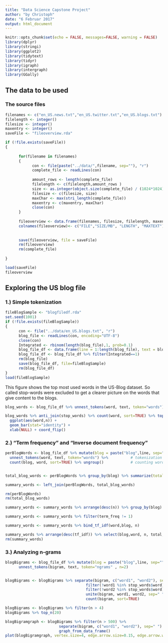 ```yaml
---
title: "Data Science Capstone Project"
author: "by Christoph"
date: "6 Februar 2017"
output: html_document
---
```


```r
knitr::opts_chunk$set(echo = FALSE, messages=FALSE, warning = FALSE)
library(dplyr)
library(stringi)
library(ggplot2)
library(tidytext)
library(tidyr)
library(igraph)
library(intergraph)
library(GGally)
```

## The data to be used


### The source files
```r
filenames <- c("en_US.news.txt","en_US.twitter.txt","en_US.blogs.txt")
filelength <- integer()
filesize <- integer()
maxentry <- integer()
saveFile <- "fileoverview.rda"

if (!file.exists(saveFile))
{
      
      for(filename in filenames)
      {
            con <- file(paste("../data/",filename, sep=""), "r") 
            complete_file <- readLines(con)
            
            amount_rows <- length(complete_file)
            filelength <- c(filelength,amount_rows )
            size <- as.integer(object.size(complete_file) / (1024*1024)) # calcualted in MB
            filesize <- c(filesize, size)
            maxChar <- max(stri_length(complete_file))
            maxentry <- c(maxentry, maxChar)
            close(con)
      }
      
      fileoverview <- data.frame(filenames, filesize, filelength, maxentry)
      colnames(fileoverview)<- c("FILE","SIZE/MB", "LENGTH", "MAXTEXT")
      
      
      save(fileoverview, file = saveFile) 
      rm(fileoverview)
      rm(complete_file)
      
}

load(saveFile)
fileoverview
```

## Exploring the US blog file



### 1.) Simple tokenization

```r
fileBlogSample <- "blogfiledf.rda"
set.seed(1001)
if (!file.exists(fileBlogSample))
{
      con <- file("../data/en_US.blogs.txt", "r") 
      blog_file <- readLines(con, encoding="UTF-8")
      close(con)
      Integrated <- rbinom(length(blog_file),1, prob=0.1)
      blog_file_df <- data.frame(line = 1:length(blog_file), text = blog_file, stringsAsFactors = F, Integrated=Integrated)
      blog_file_df <- blog_file_df %>% filter(Integrated==1)
      rm(blog_file)
      save(blog_file_df, file=fileBlogSample)
      rm(blog_file_df)
}
load(fileBlogSample)
```

This figure shows the top most used words in the US-Blog dataset. So called stop-words were excluded to get a clearer picture on the words that give content to the blogs.
```r

blog_words <- blog_file_df %>% unnest_tokens(word, text, token="words")

blog_words %>% anti_join(stop_words) %>% count(word, sort=TRUE) %>% top_n(20) %>%
  ggplot(aes(word,n)) +
  geom_bar(stat="identity") +
  xlab(NULL) + coord_flip()
```


### 2.) "Term frequency" and "Inverse document frequency"

```r
perBlogWords <- blog_file_df %>% mutate(blog = paste("blog",line, sep="")) %>% 
  unnest_tokens(word, text, token="words") %>%          # tokenization
  count(blog, word, sort=TRUE) %>% ungroup()            # counting words per blog entry


total_blog_words <- perBlogWords %>% group_by(blog) %>% summarize(total=sum(n))                # counting total words per blog entry

summary_words <- left_join(perBlogWords, total_blog_words)

rm(perBlogWords)
rm(total_blog_words)

summary_words <- summary_words %>% arrange(desc(n)) %>% group_by(blog) %>% mutate(rank=row_number(), term_freq = n/total)

summary_words <- summary_words %>% filter(term_freq != 1)  

summary_words <- summary_words %>% bind_tf_idf(word,blog, n)

summary_words %>% arrange(desc(tf_idf)) %>% select(blog,word, n, total,tf,idf,tf_idf) %>% top_n(20)
rm(summary_words)
```


### 3.) Analyzing n-grams

```r

blogBigrams <- blog_file_df %>% mutate(blog = paste("blog",line, sep="")) %>% 
      unnest_tokens(bigram, text, token="ngrams" , n=2)


blogBigrams <- blogBigrams %>% separate(bigram, c("word1", "word2"), sep=" ") %>%  # separate into words
                                    filter(!word1 %in% stop_words$word) %>%                 # filter out where any common stop word
                                    filter(!word2 %in% stop_words$word) %>%
                                    unite(bigram, word1, word2, sep=" ") %>%                # recombine words
                                    count(bigram, sort=TRUE)

blogBigrams <- blogBigrams %>% filter(n > 4)
blogBigrams %>% top_n(20)

```



```r
blogBigramgraph <- blogBigrams %>% filter(n > 500) %>% 
                        separate(bigram, c("word1", "word2"), sep=" ") %>% 
                        graph_from_data_frame()                         # Genrates an igraph
plot(blogBigramgraph, vertex.size=4, edge.arrow.size=0.15, edge.arrow.width=2, edge.color="black")

```